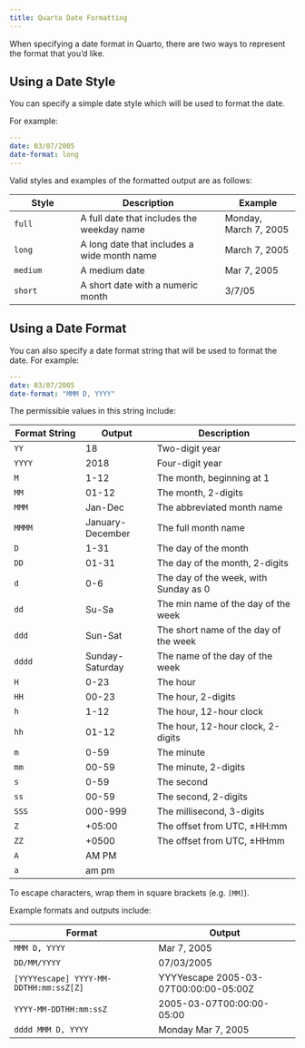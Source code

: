 ```yaml
---
title: Quarto Date Formatting
---
```


When specifying a date format in Quarto, there are two ways to represent the format that you'd like.

## Using a Date Style

You can specify a simple date style which will be used to format the date.

For example:

``` yaml
---
date: 03/07/2005
date-format: long
---
```

Valid styles and examples of the formatted output are as follows:

| Style    | Description                                 | Example               |
|-----------------|-------------------------------------|-------------------|
| `full`   | A full date that includes the weekday name  | Monday, March 7, 2005 |
| `long`   | A long date that includes a wide month name | March 7, 2005         |
| `medium` | A medium date                               | Mar 7, 2005           |
| `short`  | A short date with a numeric month           | 3/7/05                |

## Using a Date Format

You can also specify a date format string that will be used to format the date. For example:

``` yaml
---
date: 03/07/2005
date-format: "MMM D, YYYY"
```

The permissible values in this string include:

| **Format String** | **Output**       | **Description**                       |
|------------------|------------------|------------------------------------|
| `YY`              | 18               | Two-digit year                        |
| `YYYY`            | 2018             | Four-digit year                       |
| `M`               | 1-12             | The month, beginning at 1             |
| `MM`              | 01-12            | The month, 2-digits                   |
| `MMM`             | Jan-Dec          | The abbreviated month name            |
| `MMMM`            | January-December | The full month name                   |
| `D`               | 1-31             | The day of the month                  |
| `DD`              | 01-31            | The day of the month, 2-digits        |
| `d`               | 0-6              | The day of the week, with Sunday as 0 |
| `dd`              | Su-Sa            | The min name of the day of the week   |
| `ddd`             | Sun-Sat          | The short name of the day of the week |
| `dddd`            | Sunday-Saturday  | The name of the day of the week       |
| `H`               | 0-23             | The hour                              |
| `HH`              | 00-23            | The hour, 2-digits                    |
| `h`               | 1-12             | The hour, 12-hour clock               |
| `hh`              | 01-12            | The hour, 12-hour clock, 2-digits     |
| `m`               | 0-59             | The minute                            |
| `mm`              | 00-59            | The minute, 2-digits                  |
| `s`               | 0-59             | The second                            |
| `ss`              | 00-59            | The second, 2-digits                  |
| `SSS`             | 000-999          | The millisecond, 3-digits             |
| `Z`               | +05:00           | The offset from UTC, ±HH:mm           |
| `ZZ`              | +0500            | The offset from UTC, ±HHmm            |
| `A`               | AM PM            |                                       |
| `a`               | am pm            |                                       |

To escape characters, wrap them in square brackets (e.g. `[MM]`).

Example formats and outputs include:

| Format                                 | Output                                |
|----------------------------------------|---------------------------------------|
| `MMM D, YYYY`                          | Mar 7, 2005                           |
| `DD/MM/YYYY`                           | 07/03/2005                            |
| `[YYYYescape] YYYY-MM-DDTHH:mm:ssZ[Z]` | YYYYescape 2005-03-07T00:00:00-05:00Z |
| `YYYY-MM-DDTHH:mm:ssZ`                 | 2005-03-07T00:00:00-05:00             |
| `dddd MMM D, YYYY`                     | Monday Mar 7, 2005                    |
